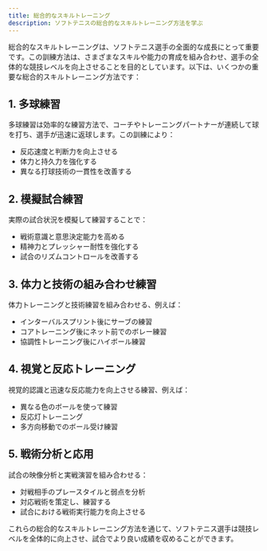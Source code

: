 ```yaml
---
title: 総合的なスキルトレーニング
description: ソフトテニスの総合的なスキルトレーニング方法を学ぶ
---
```


総合的なスキルトレーニングは、ソフトテニス選手の全面的な成長にとって重要です。この訓練方法は、さまざまなスキルや能力の育成を組み合わせ、選手の全体的な競技レベルを向上させることを目的としています。以下は、いくつかの重要な総合的スキルトレーニング方法です：

## 1. 多球練習

多球練習は効率的な練習方法で、コーチやトレーニングパートナーが連続して球を打ち、選手が迅速に返球します。この訓練により：

- 反応速度と判断力を向上させる
- 体力と持久力を強化する
- 異なる打球技術の一貫性を改善する

## 2. 模擬試合練習

実際の試合状況を模擬して練習することで：

- 戦術意識と意思決定能力を高める
- 精神力とプレッシャー耐性を強化する
- 試合のリズムコントロールを改善する

## 3. 体力と技術の組み合わせ練習

体力トレーニングと技術練習を組み合わせる、例えば：

- インターバルスプリント後にサーブの練習
- コアトレーニング後にネット前でのボレー練習
- 協調性トレーニング後にハイボール練習

## 4. 視覚と反応トレーニング

視覚的認識と迅速な反応能力を向上させる練習、例えば：

- 異なる色のボールを使って練習
- 反応灯トレーニング
- 多方向移動でのボール受け練習

## 5. 戦術分析と応用

試合の映像分析と実戦演習を組み合わせる：

- 対戦相手のプレースタイルと弱点を分析
- 対応戦術を策定し、練習する
- 試合における戦術実行能力を向上させる

これらの総合的なスキルトレーニング方法を通じて、ソフトテニス選手は競技レベルを全体的に向上させ、試合でより良い成績を収めることができます。